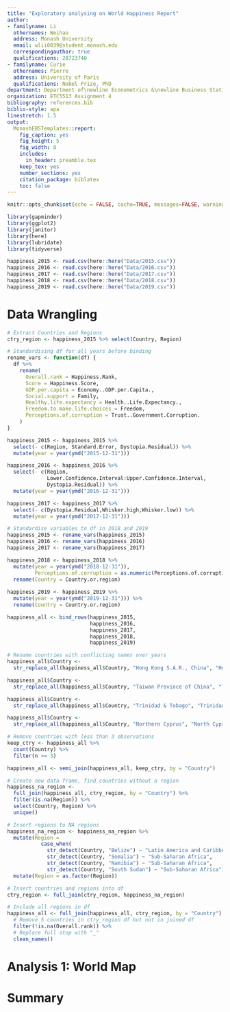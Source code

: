 ```yaml
---
title: "Exploratory analysing on World Happiness Report"
author:
- familyname: Li
  othernames: Weihao
  address: Monash University
  email: wlii0039@student.monash.edu
  correspondingauthor: true
  qualifications: 28723740
- familyname: Curie
  othernames: Pierre
  address: University of Paris
  qualifications: Nobel Prize, PhD
department: Department of\newline Econometrics &\newline Business Statistics
organization: ETC5513 Assignment 4
bibliography: references.bib
biblio-style: apa
linestretch: 1.5
output:
  MonashEBSTemplates::report:
    fig_caption: yes
    fig_height: 5
    fig_width: 8
    includes:
      in_header: preamble.tex
    keep_tex: yes
    number_sections: yes
    citation_package: biblatex
    toc: false
---
```


```r
knitr::opts_chunk$set(echo = FALSE, cache=TRUE, messages=FALSE, warning=FALSE)
```

```r
library(gapminder)
library(ggplot2)
library(janitor)
library(here)
library(lubridate)
library(tidyverse)
```

```r
happiness_2015 <- read.csv(here::here("Data/2015.csv"))
happiness_2016 <- read.csv(here::here("Data/2016.csv"))
happiness_2017 <- read.csv(here::here("Data/2017.csv"))
happiness_2018 <- read.csv(here::here("Data/2018.csv"))
happiness_2019 <- read.csv(here::here("Data/2019.csv"))
```

# Data Wrangling

```r
# Extract Countries and Regions
ctry_region <- happiness_2015 %>% select(Country, Region)
```

```r
# Standardising df for all years before binding
rename_vars <- function(df) {
  df %>%
    rename(
      Overall.rank = Happiness.Rank,
      Score = Happiness.Score,
      GDP.per.capita = Economy..GDP.per.Capita.,
      Social.support = Family,
      Healthy.life.expectancy = Health..Life.Expectancy.,
      Freedom.to.make.life.choices = Freedom,
      Perceptions.of.corruption = Trust..Government.Corruption.
    )
}

happiness_2015 <- happiness_2015 %>% 
  select(- c(Region, Standard.Error, Dystopia.Residual)) %>%
  mutate(year = year(ymd("2015-12-31")))

happiness_2016 <- happiness_2016 %>% 
  select(- c(Region, 
             Lower.Confidence.Interval:Upper.Confidence.Interval,
             Dystopia.Residual)) %>%
  mutate(year = year(ymd("2016-12-31")))

happiness_2017 <- happiness_2017 %>% 
  select(- c(Dystopia.Residual,Whisker.high,Whisker.low)) %>%
  mutate(year = year(ymd("2017-12-31")))

# Standardise variables to df in 2018 and 2019
happiness_2015 <- rename_vars(happiness_2015)
happiness_2016 <- rename_vars(happiness_2016)
happiness_2017 <- rename_vars(happiness_2017)

happiness_2018 <- happiness_2018 %>% 
  mutate(year = year(ymd("2018-12-31")),
         Perceptions.of.corruption = as.numeric(Perceptions.of.corruption)) %>%
  rename(Country = Country.or.region)
  
happiness_2019 <- happiness_2019 %>%
  mutate(year = year(ymd("2019-12-31"))) %>% 
  rename(Country = Country.or.region)

happiness_all <- bind_rows(happiness_2015,
                           happiness_2016,
                           happiness_2017,
                           happiness_2018,
                           happiness_2019)
```

```r
# Rename countries with conflicting names over years
happiness_all$Country <- 
  str_replace_all(happiness_all$Country, "Hong Kong S.A.R., China", "Hong Kong")

happiness_all$Country <-
  str_replace_all(happiness_all$Country, "Taiwan Province of China", "Taiwan") 

happiness_all$Country <-
  str_replace_all(happiness_all$Country, "Trinidad & Tobago", "Trinidad and Tobago") 

happiness_all$Country <-
  str_replace_all(happiness_all$Country, "Northern Cyprus", "North Cyprus") 
```

```r
# Remove countries with less than 3 observations
keep_ctry <- happiness_all %>%
  count(Country) %>%
  filter(n >= 3) 

happiness_all <- semi_join(happiness_all, keep_ctry, by = "Country")
```

```r
# Create new data frame, find countries without a region
happiness_na_region <- 
  full_join(happiness_all, ctry_region, by = "Country") %>%
  filter(is.na(Region)) %>%
  select(Country, Region) %>%
  unique() 

# Insert regions to NA regions
happiness_na_region <- happiness_na_region %>% 
  mutate(Region =
           case_when(
             str_detect(Country, "Belize") ~ "Latin America and Caribbean",
             str_detect(Country, "Somalia") ~ "Sub-Saharan Africa",
             str_detect(Country, "Namibia") ~ "Sub-Saharan Africa",
             str_detect(Country, "South Sudan") ~ "Sub-Saharan Africa")) %>%
  mutate(Region = as.factor(Region))

# Insert countries and regions into df
ctry_region <- full_join(ctry_region, happiness_na_region)

# Include all regions in df
happiness_all <- full_join(happiness_all, ctry_region, by = "Country") %>%
  # Remove 5 countries in ctry_region df but not in joined df
  filter(!is.na(Overall.rank)) %>%
  # Replace full stop with "_"
  clean_names()
```

# Analysis 1: World Map




# Summary



